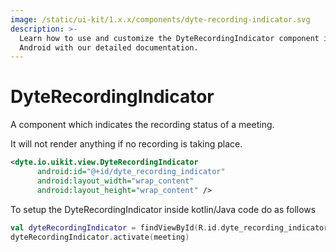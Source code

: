 ```yaml
---
image: /static/ui-kit/1.x.x/components/dyte-recording-indicator.svg
description: >-
  Learn how to use and customize the DyteRecordingIndicator component in ProductDB's
  Android with our detailed documentation.
---
```


# DyteRecordingIndicator

A component which indicates the recording status of a meeting.

It will not render anything if no recording is taking place.

```xml
<dyte.io.uikit.view.DyteRecordingIndicator
      android:id="@+id/dyte_recording_indicator"
      android:layout_width="wrap_content"
      android:layout_height="wrap_content" />
```

To setup the DyteRecordingIndicator inside kotlin/Java code do as follows

```kotlin
val dyteRecordingIndicator = findViewById(R.id.dyte_recording_indicator)
dyteRecordingIndicator.activate(meeting)
```

<head>
  <title>Android DyteRecordingIndicator</title>
</head>
